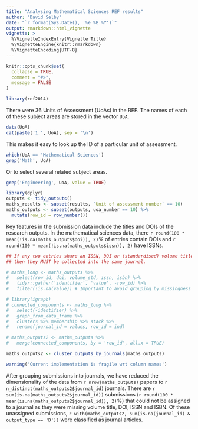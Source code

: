 ```yaml
---
title: "Analysing Mathematical Sciences REF results"
author: "David Selby"
date: "`r format(Sys.Date(), '%e %B %Y')`"
output: rmarkdown::html_vignette
vignette: >
  %\VignetteIndexEntry{Vignette Title}
  %\VignetteEngine{knitr::rmarkdown}
  %\VignetteEncoding{UTF-8}
---
```


```r
knitr::opts_chunk$set(
  collapse = TRUE,
  comment = "#>",
  message = FALSE
)

```

```r
library(ref2014)
```

There were 36 Units of Assessment (UoAs) in the REF.
The names of each of these subject areas are stored in the vector `UoA`.

```r
data(UoA)
cat(paste('1.', UoA), sep = '\n')
```

This makes it easy to look up the ID of a particular unit of assessment.

```r
which(UoA == 'Mathematical Sciences')
grep('Math', UoA)
```

Or to select several related subject areas.

```r
grep('Engineering', UoA, value = TRUE)
```

```r
library(dplyr)
outputs <- tidy_outputs()
maths_results <- subset(results, `Unit of assessment number` == 10)
maths_outputs <- subset(outputs, uoa_number == 10) %>%
  mutate(row_id = row_number())
```

Key features in the submission data include the titles and DOIs of the research outputs.
In the mathematical sciences data, there `r round(100 * mean(!is.na(maths_outputs$doi)), 2)`% of entries contain DOIs and `r round(100 * mean(!is.na(maths_outputs$issn)), 2)` have ISSNs.

```r
## If any two entries share an ISSN, DOI or (standardised) volume title,
## then they MUST be collected into the same journal. 

# maths_long <- maths_outputs %>%
#   select(row_id, doi, volume_std, issn, isbn) %>%
#   tidyr::gather('identifier', 'value', -row_id) %>%
#   filter(!is.na(value)) # Important to avoid grouping by missingness

# library(igraph)
# connected_components <- maths_long %>%
#   select(-identifier) %>%
#   graph_from_data_frame %>%
#   clusters %>% membership %>% stack %>%
#   rename(journal_id = values, row_id = ind)

# maths_outputs2 <- maths_outputs %>%
#   merge(connected_components, by = 'row_id', all.x = TRUE)

maths_outputs2 <- cluster_outputs_by_journals(maths_outputs)

warning('Current implementation is fragile wrt column names')
```

After grouping submissions into journals, we have reduced the dimensionality of the data from `r nrow(maths_outputs)` papers to `r n_distinct(maths_outputs2$journal_id)` journals.
There are `r sum(is.na(maths_outputs2$journal_id))` submissions (`r round(100 * mean(is.na(maths_outputs2$journal_id)), 2)`%) that could not be assigned to a journal as they were missing volume title, DOI, ISSN and ISBN.
Of these unassigned submissions, `r with(maths_outputs2, sum(is.na(journal_id) & output_type == 'D'))` were classified as journal articles.
